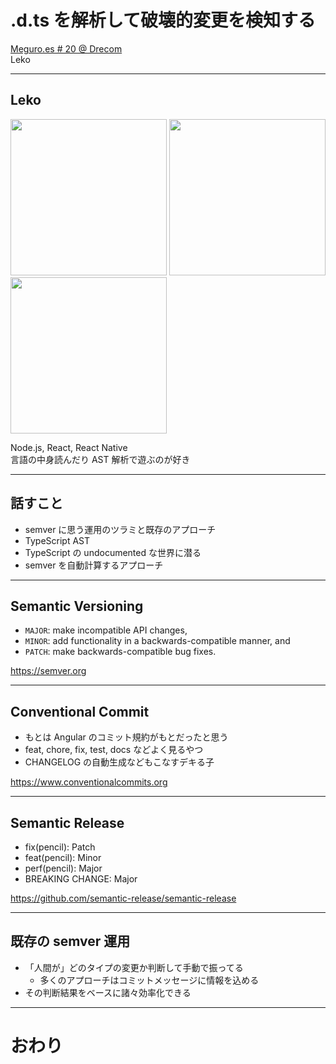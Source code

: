 
<Head>
  <Meta
    title=".d.tsを解析して破壊的変更を検知する"
    description="Meguro.es # 20 @ Drecom"
    slug="semver-detection-on-typescript"
    publishedAt={new Date(2019, 3, 4)}
  />
  <link
    href="https://fonts.googleapis.com/earlyaccess/notosansjapanese.css"
    rel="stylesheet"
  />
</Head>

# .d.ts を解析して破壊的変更を検知する

[Meguro.es # 20 @ Drecom](https://meguroes.connpass.com/event/118731/)  
Leko

---

## Leko

<img src="/assets/self_avatar.png" height="250" />
<img src="/assets/self_bio.png" height="250" />
<img src="/assets/self_contributions.png" height="250" />

Node.js, React, React Native  
言語の中身読んだり AST 解析で遊ぶのが好き

---

## 話すこと

- semver に思う運用のツラミと既存のアプローチ
- TypeScript AST
- TypeScript の undocumented な世界に潜る
- semver を自動計算するアプローチ

---

## Semantic Versioning

- `MAJOR`: make incompatible API changes,
- `MINOR`: add functionality in a backwards-compatible manner, and
- `PATCH`: make backwards-compatible bug fixes.

https://semver.org

---

## Conventional Commit

- もとは Angular のコミット規約がもとだったと思う
- feat, chore, fix, test, docs などよく見るやつ
- CHANGELOG の自動生成などもこなすデキる子

https://www.conventionalcommits.org

---

## Semantic Release

- fix(pencil): Patch
- feat(pencil): Minor
- perf(pencil): Major
- BREAKING CHANGE: Major

https://github.com/semantic-release/semantic-release

---

## 既存の semver 運用

- 「人間が」どのタイプの変更か判断して手動で振ってる
  - 多くのアプローチはコミットメッセージに情報を込める
- その判断結果をベースに諸々効率化できる

---

# おわり
